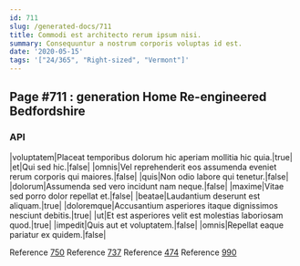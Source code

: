 ```yaml
---
id: 711
slug: /generated-docs/711
title: Commodi est architecto rerum ipsum nisi.
summary: Consequuntur a nostrum corporis voluptas id est.
date: '2020-05-15'
tags: '["24/365", "Right-sized", "Vermont"]'
---
```


## Page #711 : generation Home Re-engineered Bedfordshire
### API

|voluptatem|Placeat temporibus dolorum hic aperiam mollitia hic quia.|true|
|et|Qui sed hic.|false|
|omnis|Vel reprehenderit eos assumenda eveniet rerum corporis qui maiores.|false|
|quis|Non odio labore qui tenetur.|false|
|dolorum|Assumenda sed vero incidunt nam neque.|false|
|maxime|Vitae sed porro dolor repellat et.|false|
|beatae|Laudantium deserunt est aliquam.|true|
|doloremque|Accusantium asperiores itaque dignissimos nesciunt debitis.|true|
|ut|Et est asperiores velit est molestias laboriosam quod.|true|
|impedit|Quis aut et voluptatem.|false|
|omnis|Repellat eaque pariatur ex quidem.|false|

Reference [750](/750)
Reference [737](/737)
Reference [474](/474)
Reference [990](/990)




